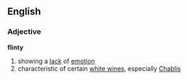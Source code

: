 ==English==
===Adjective===
'''flinty''' 
# showing a [[lack]] of [[emotion]]
# characteristic of certain [[white wine]]s, especially [[Chablis]] <!-- but how to describe? -->